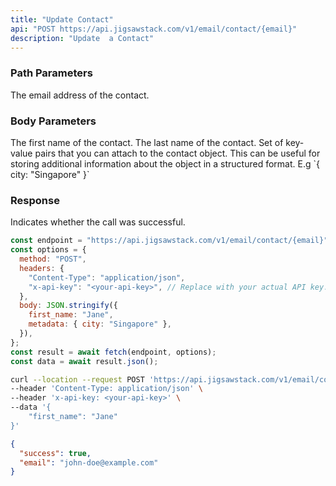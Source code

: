 ```yaml
---
title: "Update Contact"
api: "POST https://api.jigsawstack.com/v1/email/contact/{email}"
description: "Update  a Contact"
---
```


### Path Parameters

<ParamField path="email" type="string" required>
  The email address of the contact.
</ParamField>

### Body Parameters

<ParamField body="first_name" type="string">
  The first name of the contact.
</ParamField>

<ParamField body="last_name" type="string">
  The last name of the contact.
</ParamField>

<ParamField body="metadata" type="object">
 Set of key-value pairs that you can attach to the contact object. This can be useful for storing additional information about the object in a structured format. E.g `{ city: "Singapore" }`
</ParamField>

<Snippet file="header.mdx" />

### Response

<ResponseField name="success" type="boolean">
  Indicates whether the call was successful.
</ResponseField>

<RequestExample>

```javascript Node.js
const endpoint = "https://api.jigsawstack.com/v1/email/contact/{email}";
const options = {
  method: "POST",
  headers: {
    "Content-Type": "application/json",
    "x-api-key": "<your-api-key>", // Replace with your actual API key.
  },
  body: JSON.stringify({
    first_name: "Jane",
    metadata: { city: "Singapore" },
  }),
};
const result = await fetch(endpoint, options);
const data = await result.json();
```

```bash cURL
curl --location --request POST 'https://api.jigsawstack.com/v1/email/contact/{email}' \
--header 'Content-Type: application/json' \
--header 'x-api-key: <your-api-key>' \
--data '{
    "first_name": "Jane"
}'
```

</RequestExample>

<ResponseExample>

```json Response
{
  "success": true,
  "email": "john-doe@example.com"
}
```

</ResponseExample>
